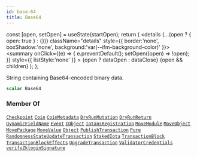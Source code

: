 ```yaml
---
id: base-64
title: Base64
---
```









  const [open, setOpen] = useState(startOpen);
  return (
    <details {...(open ? { open: true } : {})} className="details" style={{ border:'none', boxShadow:'none', background:'var(--ifm-background-color)' }}>
      <summary
        onClick={(e) => {
          e.preventDefault();
          setOpen((open) => !open);
        }}
        style={{ listStyle:'none' }}
      >
      {open ? dataOpen : dataClose}
      </summary>
      {open && children}
    </details>
  );
};








String containing Base64-encoded binary data.


```graphql
scalar Base64
```








### Member Of

[`Checkpoint`](/references/iota-api/iota-graphql/reference/types/objects/checkpoint)  <Badge class="badge badge--secondary" text="object"/><Bullet />[`Coin`](/references/iota-api/iota-graphql/reference/types/objects/coin)  <Badge class="badge badge--secondary" text="object"/><Bullet />[`CoinMetadata`](/references/iota-api/iota-graphql/reference/types/objects/coin-metadata)  <Badge class="badge badge--secondary" text="object"/><Bullet />[`DryRunMutation`](/references/iota-api/iota-graphql/reference/types/objects/dry-run-mutation)  <Badge class="badge badge--secondary" text="object"/><Bullet />[`DryRunReturn`](/references/iota-api/iota-graphql/reference/types/objects/dry-run-return)  <Badge class="badge badge--secondary" text="object"/><Bullet />[`DynamicFieldName`](/references/iota-api/iota-graphql/reference/types/inputs/dynamic-field-name)  <Badge class="badge badge--secondary" text="input"/><Bullet />[`Event`](/references/iota-api/iota-graphql/reference/types/objects/event)  <Badge class="badge badge--secondary" text="object"/><Bullet />[`IObject`](/references/iota-api/iota-graphql/reference/types/interfaces/iobject)  <Badge class="badge badge--secondary" text="interface"/><Bullet />[`IotansRegistration`](/references/iota-api/iota-graphql/reference/types/objects/iotans-registration)  <Badge class="badge badge--secondary" text="object"/><Bullet />[`MoveModule`](/references/iota-api/iota-graphql/reference/types/objects/move-module)  <Badge class="badge badge--secondary" text="object"/><Bullet />[`MoveObject`](/references/iota-api/iota-graphql/reference/types/objects/move-object)  <Badge class="badge badge--secondary" text="object"/><Bullet />[`MovePackage`](/references/iota-api/iota-graphql/reference/types/objects/move-package)  <Badge class="badge badge--secondary" text="object"/><Bullet />[`MoveValue`](/references/iota-api/iota-graphql/reference/types/objects/move-value)  <Badge class="badge badge--secondary" text="object"/><Bullet />[`Object`](/references/iota-api/iota-graphql/reference/types/objects/object)  <Badge class="badge badge--secondary" text="object"/><Bullet />[`PublishTransaction`](/references/iota-api/iota-graphql/reference/types/objects/publish-transaction)  <Badge class="badge badge--secondary" text="object"/><Bullet />[`Pure`](/references/iota-api/iota-graphql/reference/types/objects/pure)  <Badge class="badge badge--secondary" text="object"/><Bullet />[`RandomnessStateUpdateTransaction`](/references/iota-api/iota-graphql/reference/types/objects/randomness-state-update-transaction)  <Badge class="badge badge--secondary" text="object"/><Bullet />[`StakedIota`](/references/iota-api/iota-graphql/reference/types/objects/staked-iota)  <Badge class="badge badge--secondary" text="object"/><Bullet />[`TransactionBlock`](/references/iota-api/iota-graphql/reference/types/objects/transaction-block)  <Badge class="badge badge--secondary" text="object"/><Bullet />[`TransactionBlockEffects`](/references/iota-api/iota-graphql/reference/types/objects/transaction-block-effects)  <Badge class="badge badge--secondary" text="object"/><Bullet />[`UpgradeTransaction`](/references/iota-api/iota-graphql/reference/types/objects/upgrade-transaction)  <Badge class="badge badge--secondary" text="object"/><Bullet />[`ValidatorCredentials`](/references/iota-api/iota-graphql/reference/types/objects/validator-credentials)  <Badge class="badge badge--secondary" text="object"/><Bullet />[`verifyZkloginSignature`](/references/iota-api/iota-graphql/reference/api/queries/verify-zklogin-signature)  <Badge class="badge badge--secondary" text="query"/>

